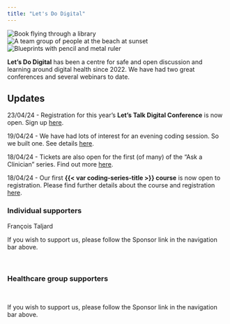 ```yaml
---
title: "Let's Do Digital"
---
```


```{=html}
<div id="post-images" class="owl-carousel">
    <div class="item">
        <img src="/media/flying-book-in-library.jpeg" alt="Book flying through a library">
    </div>
    <div class="item">
        <img src="/media/team-at-beach.jpeg" alt="A team group of people at the beach at sunset">
    </div>
    <div class="item">
        <img src="/media/blueprints.jpeg" alt="Blueprints with pencil and metal ruler">
    </div>
</div>

<!-- Include Owl Carousel CSS -->
<link rel="stylesheet" href="https://cdnjs.cloudflare.com/ajax/libs/OwlCarousel2/2.3.4/assets/owl.carousel.min.css">

<!-- Include jQuery -->
<script src="https://ajax.googleapis.com/ajax/libs/jquery/3.5.1/jquery.min.js"></script>

<!-- Include Owl Carousel JavaScript -->
<script src="https://cdnjs.cloudflare.com/ajax/libs/OwlCarousel2/2.3.4/owl.carousel.min.js"></script>

<script src="/scripts.js"></script>
```

**Let's Do Digital** has been a centre for safe and open discussion and learning around digital health since 2022. We have had two great conferences and several webinars to date. 

## Updates

23/04/24 - Registration for this year's **Let's Talk Digital Conference** is now open. Sign up [here](/conferences/2024/index.qmd).

19/04/24 - We have had lots of interest for an evening coding session. So we built one. See details [here](/tickets/programming-in-healthcare-module-1-July-2024.qmd).

18/04/24 -  Tickets are also open for the first (of many) of the "Ask a Clinician" series. Find out more [here](/tickets/ask-a-clinician-1.qmd).

18/04/24 - Our first **{{< var coding-series-title >}} course** is now open to registration. Please find further details about the course and registration [here](/tickets/programming-in-healthcare-module-1-June-2024.qmd).


```{=html}
<div class="supporter-frame">
    <h3>Individual supporters</h3>
    <!--François Taljard 24/04/2024-->
    <p class="sponsors-named">François Taljard</p>

    <p class="italic-grey">If you wish to support us, please follow the Sponsor link in the navigation bar above.</p>
</div>
<br>
<div class="supporter-frame">
    <h3>Healthcare group supporters</h3>
    <br>
    <p class="italic-grey">If you wish to support us, please follow the Sponsor link in the navigation bar above.</p>
</div>
```